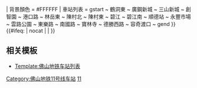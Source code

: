 {{鐵道路線 | lua = 1 | 铁道系统 = 佛山地铁
| 模板名稱 = 佛山地铁11号线
| 名稱 = [[佛山地铁11号线]]（规划中）
| 代表色 = {{佛山地铁标志色|11}}
| Logo = {{#ifeq: {{NAMESPACE}} | {{NS:0}} | }} 
| 背景顏色 = #FFFFFF
| 車站列表 = 
gstart ~ 鶴洞東 ~ 廣鋼新城 ~ 三山新城 ~ 創智園 ~ 港口路 ~ 林岳東 ~ 陳村北 ~ 陳村東 ~ 碧江 ~ 碧江南 ~ 順德站 ~ 永豐市場 ~ 雲路公園 ~ 東樂路 ~ 南國路 ~ 寶林寺 ~ 德勝西路 ~ 容奇渡口 ~ gend
}} <includeonly>{{#ifeq: {{{1}}} | nocat | <!--空--> | [[Category:佛山地铁11号线车站]] }}</includeonly><noinclude>

== 相关模板 ==
*[[Template:佛山地铁车站列表]]

[[Category:佛山地铁路线车站模板|11]]
</noinclude>